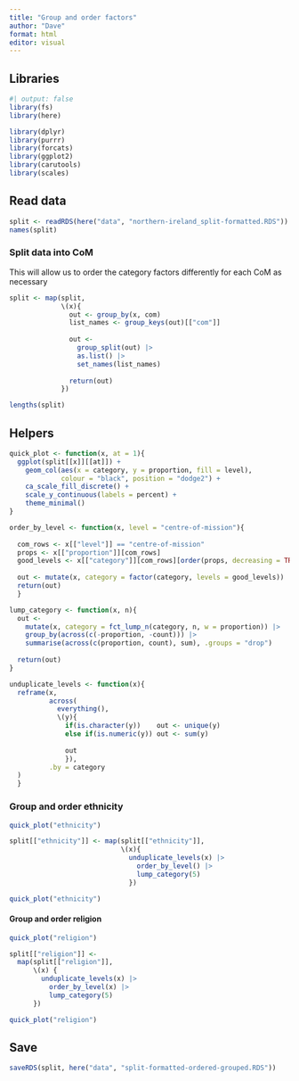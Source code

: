 ```yaml
---
title: "Group and order factors"
author: "Dave"
format: html
editor: visual
---
```


## Libraries

```r
#| output: false
library(fs)
library(here)

library(dplyr)
library(purrr)
library(forcats)
library(ggplot2)
library(carutools)
library(scales)
```

## Read data

```r
split <- readRDS(here("data", "northern-ireland_split-formatted.RDS"))
names(split)
```

### Split data into CoM

This will allow us to order the category factors differently for each CoM as necessary

```r
split <- map(split, 
             \(x){
               out <- group_by(x, com)
               list_names <- group_keys(out)[["com"]]
               
               out <- 
                 group_split(out) |> 
                 as.list() |> 
                 set_names(list_names)
               
               return(out)
             })

lengths(split)
```

## Helpers

```r
quick_plot <- function(x, at = 1){
  ggplot(split[[x]][[at]]) +
    geom_col(aes(x = category, y = proportion, fill = level),
             colour = "black", position = "dodge2") +
    ca_scale_fill_discrete() + 
    scale_y_continuous(labels = percent) +
    theme_minimal()
}

order_by_level <- function(x, level = "centre-of-mission"){
  
  com_rows <- x[["level"]] == "centre-of-mission"
  props <- x[["proportion"]][com_rows]
  good_levels <- x[["category"]][com_rows][order(props, decreasing = TRUE)]
  
  out <- mutate(x, category = factor(category, levels = good_levels))
  return(out)
  }

lump_category <- function(x, n){
  out <- 
    mutate(x, category = fct_lump_n(category, n, w = proportion)) |> 
    group_by(across(c(-proportion, -count))) |> 
    summarise(across(c(proportion, count), sum), .groups = "drop")
  
  return(out)
}

unduplicate_levels <- function(x){
  reframe(x,
          across(
            everything(),
            \(y){
              if(is.character(y))    out <- unique(y)
              else if(is.numeric(y)) out <- sum(y)
              
              out
              }),
          .by = category
  )
  }

```

### Group and order ethnicity

```r

quick_plot("ethnicity")

split[["ethnicity"]] <- map(split[["ethnicity"]], 
                            \(x){
                              unduplicate_levels(x) |>
                                order_by_level() |> 
                                lump_category(5)
                              })

quick_plot("ethnicity")
```

#### Group and order religion

```r
quick_plot("religion")

split[["religion"]] <-
  map(split[["religion"]],
      \(x) {
        unduplicate_levels(x) |> 
          order_by_level(x) |>
          lump_category(5)
      })

quick_plot("religion")
```

## Save

```r
saveRDS(split, here("data", "split-formatted-ordered-grouped.RDS"))
```

